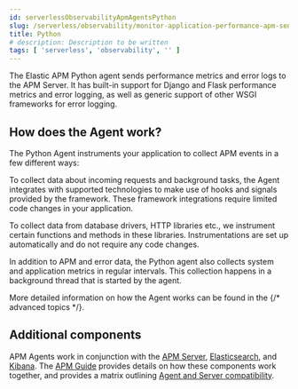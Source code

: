 ```yaml
---
id: serverlessObservabilityApmAgentsPython
slug: /serverless/observability/monitor-application-performance-apm-send-traces-to-elastic-python
title: Python
# description: Description to be written
tags: [ 'serverless', 'observability', '' ]
---
```



<div id="getting-started"></div>

The Elastic APM Python agent sends performance metrics and error logs to the APM Server.
It has built-in support for Django and Flask performance metrics and error logging, as well as generic support of other WSGI frameworks for error logging.

<div id="how-it-works"></div>

## How does the Agent work?

The Python Agent instruments your application to collect APM events in a few different ways:

To collect data about incoming requests and background tasks, the Agent integrates with <DocLink id="serverlessObservabilityApmAgentsPythonSupportedTechnologies">supported technologies</DocLink> to make use of hooks and signals provided by the framework.
These framework integrations require limited code changes in your application.

To collect data from database drivers, HTTP libraries etc.,
we instrument certain functions and methods in these libraries.
Instrumentations are set up automatically and do not require any code changes.

In addition to APM and error data,
the Python agent also collects system and application metrics in regular intervals.
This collection happens in a background thread that is started by the agent.

More detailed information on how the Agent works can be found in the {/* <DocLink id="enApmAgentPythonHowTheAgentWorks">advanced topics</DocLink> */}.

<div id="additional-components"></div>

## Additional components

APM Agents work in conjunction with the [APM Server](((apm-guide-ref))/index.html), [Elasticsearch](((ref))/index.html), and [Kibana](((kibana-ref))/index.html).
The [APM Guide](((apm-guide-ref))/index.html) provides details on how these components work together,
and provides a matrix outlining [Agent and Server compatibility](((apm-guide-ref))/agent-server-compatibility.html).
